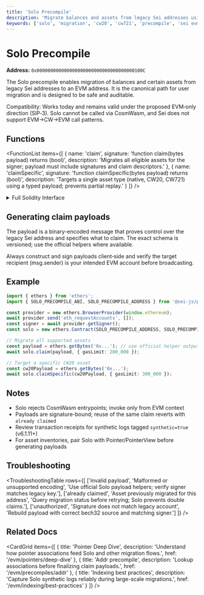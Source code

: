 ```yaml
---
title: 'Solo Precompile'
description: 'Migrate balances and assets from legacy Sei addresses using the Solo precompile, with support for CW20/CW721 via claimSpecific.'
keywords: ['solo', 'migration', 'cw20', 'cw721', 'precompile', 'sei evm']
---
```



# Solo Precompile

**Address:** `0x000000000000000000000000000000000000100C`

The Solo precompile enables migration of balances and certain assets from legacy Sei addresses to an EVM address. It is the canonical path for user migration and is designed to be safe and auditable.

<Callout type="info">Compatibility: Works today and remains valid under the proposed EVM‑only direction (SIP‑3). Solo cannot be called via CosmWasm, and Sei does not support EVM→CW→EVM call patterns.</Callout>

## Functions

<FunctionList
  items={[
    {
      name: 'claim',
      signature: 'function claim(bytes payload) returns (bool)',
      description: 'Migrates all eligible assets for the signer; payload must include signatures and claim descriptors.'
    },
    {
      name: 'claimSpecific',
      signature: 'function claimSpecific(bytes payload) returns (bool)',
      description: 'Targets a single asset type (native, CW20, CW721) using a typed payload; prevents partial replay.'
    }
  ]}
/>

<details>
<summary>Full Solidity Interface</summary>

```solidity copy
interface ISoloPrecompile {
  function claim(bytes calldata payload) external returns (bool);
  function claimSpecific(bytes calldata payload) external returns (bool);
}
```

</details>

## Generating claim payloads

The payload is a binary-encoded message that proves control over the legacy Sei address and specifies what to claim. The exact schema is versioned; use the official helpers where available.

<Callout type="warning">Always construct and sign payloads client‑side and verify the target recipient (msg.sender) is your intended EVM account before broadcasting.</Callout>

## Example

```typescript copy
import { ethers } from 'ethers';
import { SOLO_PRECOMPILE_ABI, SOLO_PRECOMPILE_ADDRESS } from '@sei-js/precompiles';

const provider = new ethers.BrowserProvider(window.ethereum);
await provider.send('eth_requestAccounts', []);
const signer = await provider.getSigner();
const solo = new ethers.Contract(SOLO_PRECOMPILE_ADDRESS, SOLO_PRECOMPILE_ABI, signer);

// Migrate all supported assets
const payload = ethers.getBytes('0x...'); // use official helper output
await solo.claim(payload, { gasLimit: 200_000 });

// Target a specific CW20 asset
const cw20Payload = ethers.getBytes('0x...');
await solo.claimSpecific(cw20Payload, { gasLimit: 300_000 });
```

## Notes

- Solo rejects CosmWasm entrypoints; invoke only from EVM context
- Payloads are signature-bound; reuse of the same claim reverts with `already claimed`
- Review transaction receipts for synthetic logs tagged `synthetic=true` (v6.1.11+)
- For asset inventories, pair Solo with Pointer/PointerView before generating payloads

## Troubleshooting

<TroubleshootingTable
  rows={[
    ['invalid payload', 'Malformed or unsupported encoding', 'Use official Solo payload helpers; verify signer matches legacy key.'],
    ['already claimed', 'Asset previously migrated for this address', 'Query migration status before retrying; Solo prevents double claims.'],
    ['unauthorized', 'Signature does not match legacy account', 'Rebuild payload with correct bech32 source and matching signer.']
  ]}
/>

## Related Docs

<CardGrid
  items={[
    {
      title: 'Pointer Deep Dive',
      description: 'Understand how pointer associations feed Solo and other migration flows.',
      href: '/evm/pointers/deep-dive'
    },
    {
      title: 'Addr precompile',
      description: 'Lookup associations before finalizing claim payloads.',
      href: '/evm/precompiles/addr'
    },
    {
      title: 'Indexing best practices',
      description: 'Capture Solo synthetic logs reliably during large-scale migrations.',
      href: '/evm/indexing/best-practices'
    }
  ]}
/>
